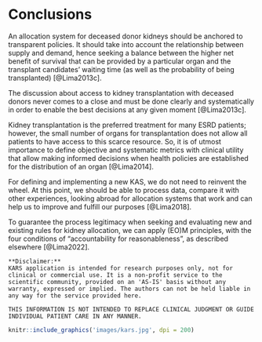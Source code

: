 # Conclusions {#conclusion}

An allocation system for deceased donor kidneys should be anchored to transparent policies. It should take into account the relationship between supply and demand, hence seeking a balance between the higher net benefit of survival that can be provided by a particular organ and the transplant candidates’ waiting time (as well as the probability of being transplanted) [@Lima2013c].

The discussion about access to kidney transplantation with deceased donors never comes to a close
and must be done clearly and systematically in order to enable the best decisions at any given moment [@Lima2013c].

Kidney transplantation is the preferred treatment for many ESRD patients; however, the small number of organs for transplantation does not allow all patients to have access to this scarce resource. So, it is of utmost importance to define objective and systematic metrics with clinical utility that allow making informed decisions when health policies are established for the distribution of an organ [@Lima2014].

For defining and implementing a new KAS, we do not need to reinvent the wheel. At this point, we should be able to process data, compare it with other experiences, looking abroad for allocation systems that work and can help us to improve and fulfill our purposes [@Lima2018].

To guarantee the process legitimacy when seeking and evaluating new and existing rules for kidney allocation, we can apply (EO)M principles, with the four conditions of “accountability for reasonableness”, as described elsewhere [@Lima2022].

```block
**Disclaimer:**
KARS application is intended for research purposes only, not for clinical or commercial use. It is a non-profit service to the scientific community, provided on an 'AS-IS' basis without any warranty, expressed or implied. The authors can not be held liable in any way for the service provided here.

THIS INFORMATION IS NOT INTENDED TO REPLACE CLINICAL JUDGMENT OR GUIDE INDIVIDUAL PATIENT CARE IN ANY MANNER.
```



```r
knitr::include_graphics('images/kars.jpg', dpi = 200)
```
